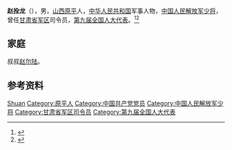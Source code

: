 '''赵拴龙'''（{{bd|1942年|}}），男，[[山西|山西]][[原平|原平]]人，[[中华人民共和国|中华人民共和国]]军事人物，[[中国人民解放军少将|中国人民解放军少将]]，曾任[[甘肃省军区|甘肃省军区]]司令员，[[第九届全国人大代表|第九届全国人大代表]]。<ref>{{Cite book|title=中华人民共和国职官志|author=何虎生, 李耀东, 向常福主编|publisher=中国社会出版社|year=2003|isbn=9787800883934|location=北京|pages=}}</ref><ref>{{Cite web|title=献身国防工业的开国上将，抗美援朝困难时期被毛泽东点将临危受命，被林彪点名含冤去世|url=http://www.hybsl.cn/beijingcankao/beijingfenxi/2020-06-04/71508.html|accessdate=2021-02-07|work=胡耀邦史料信息网|author=于继增}}</ref>

== 家庭 ==
叔叔[[赵尔陆|赵尔陆]]。

== 参考资料 ==
{{reflist}}

{{Authority control}}
{{DEFAULTSORT:Zhao赵}}
[[Category:赵姓|Shuan]]
[[Category:原平人|Category:原平人]]
[[Category:中国共产党党员|Category:中国共产党党员]]
[[Category:中国人民解放军少将|Category:中国人民解放军少将]]
[[Category:甘肃省军区司令员|Category:甘肃省军区司令员]]
[[Category:第九届全国人大代表|Category:第九届全国人大代表]]

{{中国人物小作品}}